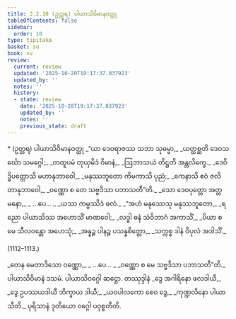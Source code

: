 ```yaml
---
title: 2.2.10 (ဥတ္တရ) ပါယာသိဝိမာနဝတ္ထု
tableOfContents: false
sidebar:
  order: 10
type: tipitaka
basket: su
book: vv
review:
  current: review
  updated: '2025-10-20T19:17:37.037923'
  updated_by: ''
  notes: ''
  history:
  - state: review
    date: '2025-10-20T19:17:37.037923'
    updated_by: ''
    notes: ''
    previous_state: draft
---
```



<DynamicBreadcrumb />


<ReviewStatus review={frontmatter.review} showDetails={true} />

<HypothesisAnnotation frontmatter={frontmatter} />

<Paragraph type="center" book="vv">
* (ဥတ္တရ) ပါယာသိဝိမာနဝတ္ထု
</Paragraph>

<Division number="1108" book="vv" e="ch" v="19" p="102">

<Paragraph number="953" type="verses" book="vv">
_“ယာ ဒေဝရာဇဿ သဘာ သုဓမ္မာ,_  
_ယတ္ထစ္ဆတိ ဒေဝသင်္ဃော သမဂ္ဂေါ;_  
_တထူပမံ တုယှမိဒံ ဝိမာနံ,_  
_ဩဘာသယံ တိဋ္ဌတိ အန္တလိက္ခေ._  

</Paragraph>

</Division>
<Division number="1109" book="vv" e="ch" v="19" p="102">

<Paragraph number="954" type="verses" book="vv">
_ဒေဝိဒ္ဓိပတ္တောသိ မဟာနုဘာဝေါ,_  
_မနုဿဘူတော ကိမကာသိ ပုညံ;_  
_ကေနာသိ ဧဝံ ဇလိတာနုဘာဝေါ,_  
_ဝဏ္ဏော စ တေ သဗ္ဗဒိသာ ပဘာသတီ”တိ._  

</Paragraph>

</Division>
<Division number="1110" book="vv" e="ch" v="19" p="102">

<Paragraph number="955" type="verses" book="vv">
_သော ဒေဝပုတ္တော အတ္တမနော,_  
_ …ပေ… _  
_ယဿ ကမ္မဿိဒံ ဖလံ._  

</Paragraph>

</Division>
<Division number="1111" book="vv" e="ch" v="19" p="102">

<Paragraph number="956" type="verses" book="vv">
_“အဟံ မနုဿေသု မနုဿဘူတော,_  
_ရညော ပါယာသိဿ အဟောသိံ မာဏဝေါ;_  
_လဒ္ဓါ ဓနံ သံဝိဘာဂံ အကာသိံ,_  
_ပိယာ စ မေ သီလဝန္တော အဟေသုံ;_  
_အန္နဉ္စ ပါနဉ္စ ပသန္နစိတ္တော,_  
_သက္ကစ္စ ဒါနံ ဝိပုလံ အဒါသိံ._  


(1112–1113.)
</Paragraph>

<Paragraph number="957" type="verses" book="vv">
_တေန မေတာဒိသော ဝဏ္ဏော,_  
_ …ပေ… _  
_ဝဏ္ဏော စ မေ သဗ္ဗဒိသာ ပဘာသတီ”တိ._  


</Paragraph>
</Division>

<Paragraph number="958" type="center" book="vv">
ပါယာသိဝိမာနံ ဒသမံ.



</Paragraph>

<Paragraph number="959" type="center" book="vv">
ပါယာသိဝဂ္ဂေါ ဆဋ္ဌော.



</Paragraph>

<Paragraph number="960" type="center" book="vv">
တဿုဒ္ဒါနံ


</Paragraph>

<Paragraph number="961" type="verses" book="vv">
_ဒွေ အဂါရိနော ဖလဒါယီ,_  
_ဒွေ ဥပဿယဒါယီ ဘိက္ခာယ ဒါယီ;_  
_ယဝပါလကော စေဝ ဒွေ,_  
_ကုဏ္ဍလိနော ပါယာသီတိ._  


</Paragraph>

<Paragraph number="962" type="center" book="vv">
ပုရိသာနံ ဒုတိယော ဝဂ္ဂေါ ပဝုစ္စတီတိ.
</Paragraph>